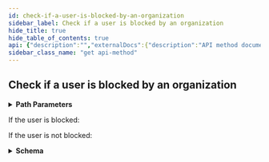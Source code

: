 ```yaml
---
id: check-if-a-user-is-blocked-by-an-organization
sidebar_label: Check if a user is blocked by an organization
hide_title: true
hide_table_of_contents: true
api: {"description":"","externalDocs":{"description":"API method documentation","url":"https://docs.github.com/rest/reference/orgs#check-if-a-user-is-blocked-by-an-organization"},"operationId":"orgs/check-blocked-user","parameters":[{"in":"path","name":"org","required":true,"schema":{"type":"string"}},{"in":"path","name":"username","required":true,"schema":{"type":"string"}}],"responses":{"204":{"description":"If the user is blocked:"},"404":{"content":{"application/json":{"schema":{"description":"Basic Error","properties":{"documentation_url":{"type":"string"},"message":{"type":"string"}},"title":"Basic Error","type":"object"}}},"description":"If the user is not blocked:"}},"tags":["orgs"],"x-github":{"category":"orgs","enabledForGitHubApps":true,"githubCloudOnly":false,"previews":[],"subcategory":"blocking"},"method":"get","path":"/orgs/{org}/blocks/{username}","servers":[{"url":"https://api.github.com"}],"info":{"contact":{"name":"Support","url":"https://support.github.com/contact"},"description":"GitHub's v3 REST API.","license":{"name":"MIT","url":"https://spdx.org/licenses/MIT"},"termsOfService":"https://docs.github.com/articles/github-terms-of-service","title":"GitHub v3 REST API","version":"1.1.4","x-apisguru-categories":["collaboration","developer_tools"],"x-logo":{"url":"https://twitter.com/github/profile_image?size=original"},"x-origin":[{"format":"openapi","url":"https://raw.githubusercontent.com/github/rest-api-description/main/descriptions/api.github.com/api.github.com.json","version":"3.0"}],"x-providerName":"github.com"},"postman":{"name":"Check if a user is blocked by an organization","description":{"content":"","type":"text/plain"},"url":{"path":["orgs",":org","blocks",":username"],"host":["{{baseUrl}}"],"query":[],"variable":[{"disabled":false,"description":{"content":"(Required) ","type":"text/plain"},"type":"any","value":"","key":"org"},{"disabled":false,"description":{"content":"(Required) ","type":"text/plain"},"type":"any","value":"","key":"username"}]},"header":[{"key":"Accept","value":"application/json"}],"method":"GET"}}
sidebar_class_name: "get api-method"
---
```



## Check if a user is blocked by an organization

<details style={{"marginBottom":"1rem"}}><summary style={{}}><strong>Path Parameters</strong></summary><div><ul><ParamsItem className={"paramsItem"} param={{"in":"path","name":"org","required":true,"schema":{"type":"string"}}}></ParamsItem><ParamsItem className={"paramsItem"} param={{"in":"path","name":"username","required":true,"schema":{"type":"string"}}}></ParamsItem></ul></div></details><div><ApiTabs><TabItem label={"204"} value={"204"}><div>

If the user is blocked:

</div><div></div></TabItem><TabItem label={"404"} value={"404"}><div>

If the user is not blocked:

</div><div><details style={{}}><summary style={{"textAlign":"left"}}><strong>Schema</strong></summary><div style={{"textAlign":"left","marginLeft":"1rem"}}></div><ul style={{"marginLeft":"1rem"}}><SchemaItem collapsible={false} name={"documentation_url"} required={false} schemaDescription={undefined} schemaName={"string"} qualifierMessage={undefined}></SchemaItem><SchemaItem collapsible={false} name={"message"} required={false} schemaDescription={undefined} schemaName={"string"} qualifierMessage={undefined}></SchemaItem></ul></details></div></TabItem></ApiTabs></div>
      